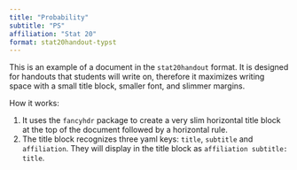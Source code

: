 ```yaml
---
title: "Probability"
subtitle: "PS"
affiliation: "Stat 20"
format: stat20handout-typst
---
```


This is an example of a document in the `stat20handout` format. It is designed for handouts that students will write on, therefore it maximizes writing space with a small title block, smaller font, and slimmer margins.

How it works:

1. It uses the `fancyhdr` package to create a very slim horizontal title block at the top of the document followed by a horizontal rule.
2. The title block recognizes three yaml keys: `title`, `subtitle` and `affiliation`. They will display in the title block as `affiliation subtitle: title`.

